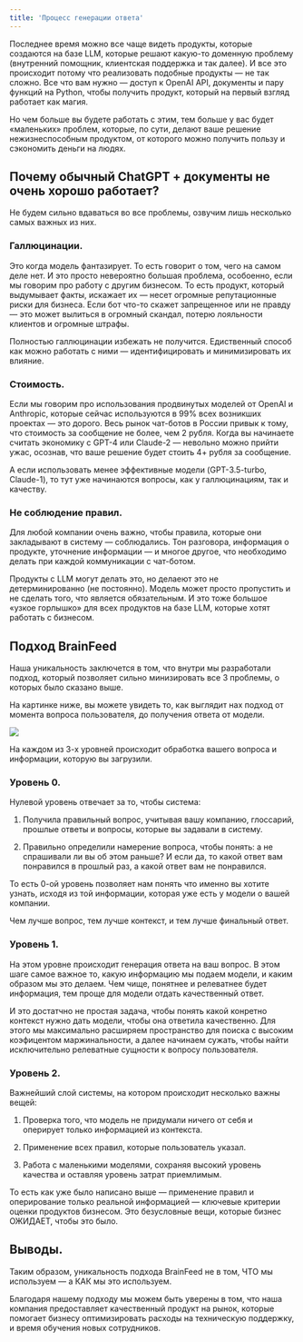 ```yaml
---
title: 'Процесс генерации ответа'
---
```

Последнее время можно все чаще видеть продукты, которые создаются на базе LLM, которые решают какую-то доменную проблему (внутренний помощник, клиентская поддержка и так далее). И все это происходит потому что реализовать подобные продукты — не так сложно. Все что вам нужно — доступ к OpenAI API, документы и пару функций на Python, чтобы получить продукт, который на первый взгляд работает как магия.

Но чем больше вы будете работать с этим, тем больше у вас будет «маленьких» проблем, которые, по сути, делают ваше решение нежизнеспособным продуктом, от которого можно получить пользу и сэкономить деньги на людях.

## Почему обычный ChatGPT + документы не очень хорошо работает? 
Не будем сильно вдаваться во все проблемы, озвучим лишь несколько самых важных из них.

### Галлюцинации. 
Это когда модель фантазирует. То есть говорит о том, чего на самом деле нет. И это просто невероятно большая проблема, особоенно, если мы говорим про работу с другим бизнесом. То есть продукт, который выдумывает факты, искажает их — несет огромные репутационные риски для бизнеса. Если бот что-то скажет запрещенное или не правду — это может вылиться в огромный скандал, потерю лояльности клиентов и огромные штрафы. 

Полностью галлюцинации избежать не получится. Едиственный способ как можно работать с ними — идентифицировать и минимизировать их влияние. 

### Стоимость. 
Если мы говорим про использования продвинутых моделей от OpenAI и Anthropic, которые сейчас используются в 99% всех возникших проектах — это дорого. Весь рынок чат-ботов в России привык к тому, что стоимость за сообщение не более, чем 2 рубля. Когда вы начинаете считать экономику с GPT-4 или Claude-2 — невольно можно прийти ужас, осознав, что ваше решение будет стоить 4+ рубля за сообщение. 

А если использовать менее эффективные модели (GPT-3.5-turbo, Claude-1), то тут уже начинаются вопросы, как у галлюцинациям, так и качеству. 

### Не соблюдение правил. 
Для любой компании очень важно, чтобы правила, которые они закладывают в систему — соблюдались. Тон разговора, информация о продукте, уточнение информации — и многое другое, что необходимо делать при каждой коммуникации с чат-ботом. 

Продукты с LLM могут делать это, но делаеют это не детерминированно (не постоянно). Модель может просто пропустить и не сделать того, что является обязательным. И это тоже большое «узкое горлышко» для всех продуктов на базе LLM, которые хотят работать с бизнесом. 

## Подход BrainFeed
Наша уникальность заключется в том, что внутри мы разработали подход, который позволяет сильно минизировать все 3 проблемы, о которых было сказано выше. 

На картинке ниже, вы можете увидеть то, как выглядит нах подход от момента вопроса пользователя, до получения ответа от модели. 

<Frame>
  <img src="/images/test.png" />
</Frame>

На каждом из 3-х уровней происходит обработка вашего вопроса и информации, которую вы загрузили. 

### Уровень 0. 
Нулевой уровень отвечает за то, чтобы система:

1. Получила правильный вопрос, учитывая вашу компанию, глоссарий, прошлые ответы и вопросы, которые вы задавали в систему. 

2. Правильно определили намерение вопроса, чтобы понять: а не спрашивали ли вы об этом раньше? И если да, то какой ответ вам понравился в прошлый раз, а какой ответ вам не понравился. 

То есть 0-ой уровень позволяет нам понять что именно вы хотите узнать, исходя из той информации, которая уже есть у модели о вашей компании. 

Чем лучше вопрос, тем лучше контекст, и тем лучше финальный ответ. 

### Уровень 1. 
На этом уровне происходит генерация ответа на ваш вопрос. В этом шаге самое важное то, какую информацию мы подаем модели, и каким образом мы это делаем. Чем чище, понятнее и релеватнее будет информация, тем проще для модели отдать качественный ответ. 

И это достатчно не простая задача, чтобы понять какой конретно контекст нужно дать модели, чтобы она ответила качественно. Для этого мы максимально расширяем пространство для поиска с высоким коэфицентом маржинальности, а далее начинаем сужать, чтобы найти исключительно релеватные сущности к вопросу пользователя. 

### Уровень 2.
Важнейший слой системы, на котором происходит несколько важны вещей: 

1. Проверка того, что модель не придумали ничего от себя и оперирует только информацией из контекста. 

2. Применение всех правил, которые пользователь указал. 

3. Работа с маленькими моделями, сохраняя высокий уровень качества и оставляя уровень затрат приемлимым.  

То есть как уже было написано выше — применение правил и оперирование только реальной информацией — ключевые критерии оценки продуктов бизнесом. Это безусловные вещи, которые бизнес ОЖИДАЕТ, чтобы это было.

## Выводы. 
Таким образом, уникальность подхода BrainFeed не в том, ЧТО мы используем — а КАК мы это используем. 

Благодаря нашему подходу мы можем быть уверены в том, что наша компания предоставляет качественный продукт на рынок, которые помогает бизнесу оптимизировать расходы на техническую поддержку, и время обучения новых сотрудников. 
